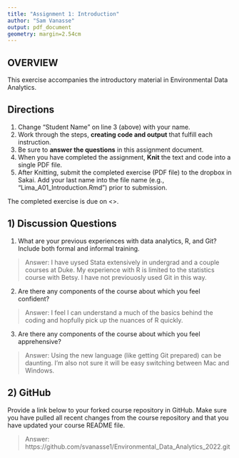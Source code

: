 ```yaml
---
title: "Assignment 1: Introduction"
author: "Sam Vanasse"
output: pdf_document
geometry: margin=2.54cm
---
```


## OVERVIEW

This exercise accompanies the introductory material in Environmental Data Analytics. 

## Directions
1. Change "Student Name" on line 3 (above) with your name.
3. Work through the steps, **creating code and output** that fulfill each instruction.
4. Be sure to **answer the questions** in this assignment document.
6. When you have completed the assignment, **Knit** the text and code into a single PDF file.
8. After Knitting, submit the completed exercise (PDF file) to the dropbox in Sakai. Add your last name into the file name (e.g., "Lima_A01_Introduction.Rmd") prior to submission.

The completed exercise is due on <>.

## 1) Discussion Questions

1. What are your previous experiences with data analytics, R, and Git? Include both formal and informal training.

> Answer: I have uysed Stata extensively in undergrad and a couple courses at Duke. My experience with R is limited to the statistics course with Betsy. I have not previouosly used Git in this way. 

2. Are there any components of the course about which you feel confident?

> Answer: I feel I can understand a much of the basics behind the coding and hopfully pick up the nuances of R quickly. 

3. Are there any components of the course about which you feel apprehensive?

> Answer: Using the new language (like getting Git prepared) can be daunting. I'm also not sure it will be easy switching between Mac and Windows. 


## 2) GitHub

Provide a link below to your forked course repository in GitHub. Make sure you have pulled all recent changes from the course repository  and that you have updated your course README file. 

> Answer: https://github.com/svanasse1/Environmental_Data_Analytics_2022.git


